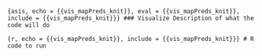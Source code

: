 ```{asis, echo = {{vis_mapPreds_knit}}, eval = {{vis_mapPreds_knit}}, include = {{vis_mapPreds_knit}}}
### Visualize
Description of what the code will do 
```

```{r, echo = {{vis_mapPreds_knit}}, include = {{vis_mapPreds_knit}}}
# R code to run 
```
